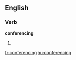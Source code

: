==English==
{{wikipedia|dab=conferencing}}
===Verb===
'''conferencing'''
# {{present participle of|conference}}

[[fr:conferencing]]
[[hu:conferencing]]
